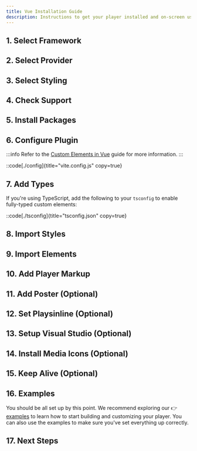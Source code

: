```yaml
---
title: Vue Installation Guide
description: Instructions to get your player installed and on-screen using Vue.
---
```




## 1. Select Framework

<FrameworkSelection />

## 2. Select Provider

<ProviderSelection />

## 3. Select Styling

<StylingSelection />

## 4. Check Support

<BrowserSupport />

## 5. Install Packages

<InstallPackages />

## 6. Configure Plugin

:::info
Refer to the [Custom Elements in Vue][vue-ce-guide] guide for more information.
:::

::code[./config]{title="vite.config.js" copy=true}

[vue-ce-guide]: https://vuejs.org/guide/extras/web-components.html#using-custom-elements-in-vue

## 7. Add Types

If you're using TypeScript, add the following to your `tsconfig` to enable fully-typed
custom elements:

::code[./tsconfig]{title="tsconfig.json" copy=true}

## 8. Import Styles

<ImportStyles />

## 9. Import Elements

<ImportElements />

## 10. Add Player Markup

<AddPlayerMarkup />

## 11. Add Poster (Optional)

<AddPoster />

## 12. Set Playsinline (Optional)

<SetPlaysinline />

## 13. Setup Visual Studio (Optional)

<VSCodeSetup />

## 14. Install Media Icons (Optional)

<MediaIconsSetup />

## 15. Keep Alive (Optional)

<KeepAlive />

## 16. Examples

You should be all set up by this point. We recommend exploring our 👉 [examples][examples] to
learn how to start building and customizing your player. You can also use the examples to make
sure you've set everything up correctly.

[examples]: https://github.com/vidstack/examples/tree/main/player/vue

## 17. Next Steps

<NextSteps />
